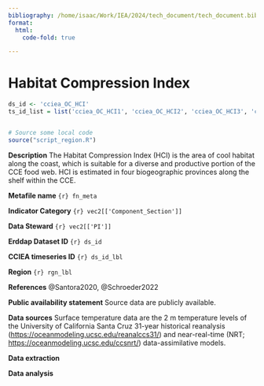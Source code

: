 ```yaml
---
bibliography: /home/isaac/Work/IEA/2024/tech_document/tech_document.bib
format:
  html: 
    code-fold: true

---
```


# Habitat Compression Index


```r
ds_id <- 'cciea_OC_HCI'	   
ts_id_list = list('cciea_OC_HCI1', 'cciea_OC_HCI2', 'cciea_OC_HCI3', 'cciea_OC_HCI4')


# Source some local code
source("script_region.R")

```
**Description** The Habitat Compression Index (HCI) is the area of cool habitat along the coast, which is suitable for a diverse and productive portion of the CCE food web. HCI is estimated in four biogeographic provinces along the shelf within the CCE.

**Metafile name** `{r} fn_meta`
 
**Indicator Category** `{r} vec2[['Component_Section']]`
 
**Data Steward** `{r} vec2[['PI']]`

**Erddap Dataset ID** `{r} ds_id`

**CCIEA timeseries ID** `{r} ds_id_lbl`

**Region** `{r} rgn_lbl`

**References** @Santora2020, @Schroeder2022


**Public availability statement** Source data are publicly available.

**Data sources** Surface temperature data are the 2 m temperature levels of the University of California Santa Cruz 31-year historical reanalysis (<https://oceanmodeling.ucsc.edu/reanalccs31/>) and near-real-time (NRT; <https://oceanmodeling.ucsc.edu/ccsnrt/>) data-assimilative models.

**Data extraction** 

**Data analysis**
